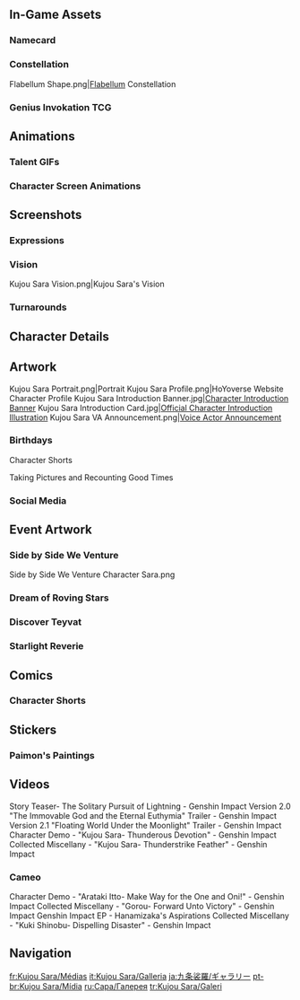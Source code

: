 {{CharacterTabs}}
{{TOC Limit}}
==In-Game Assets==
{{Assets}}

===Namecard===
{{Assets/Namecard|Tengu|Kujou Sara}}

===Constellation===
<gallery>Flabellum Shape.png|[[Flabellum]] Constellation</gallery>

===Genius Invokation TCG===
{{Main|Genius Invokation TCG}}
{{Genius Invokation TCG Cards by Featured Gallery}}

==Animations==
===Talent GIFs===
{{Talent Previews by Character|Kujou Sara}}

===Character Screen Animations===
{{Preview/CharacterAnimations}}

==Screenshots==
===Expressions===
{{Character Expression|Kujou Sara|Default|Serious|Confident}}

===Vision===
<gallery>Kujou Sara Vision.png|Kujou Sara's Vision</gallery>

===Turnarounds===
{{Turnarounds}}

==Character Details==
{{Files by Character Gallery|character=Kujou Sara|Character Details}}

==Artwork==
<gallery>
Kujou Sara Portrait.png|Portrait
Kujou Sara Profile.png|HoYoverse Website Character Profile
Kujou Sara Introduction Banner.jpg|[https://www.hoyolab.com/article/587504 Character Introduction Banner]
Kujou Sara Introduction Card.jpg|[https://www.hoyolab.com/article/587504 Official Character Introduction Illustration]
Kujou Sara VA Announcement.png|[https://twitter.com/GenshinImpact/status/1431859159826325507 Voice Actor Announcement]
</gallery>

===Birthdays===
{{Files by Character Gallery|Kujou Sara Birthday Artwork|character = Kujou Sara|not1=Character Shorts|not2=Taking Pictures and Recounting Good Times Images}}

;Character Shorts
{{Files by Character Gallery|Kujou Sara Birthday Artwork|character = Kujou Sara|not1=Character Birthday Artwork|not2=Taking Pictures and Recounting Good Times Images}}

;Taking Pictures and Recounting Good Times
{{Main|Taking Pictures and Recounting Good Times/Kujou Sara}}
{{Files by Character Gallery|Kujou Sara Birthday Artwork|character = Kujou Sara|not1=Character Shorts|not2=Character Birthday Artwork}}
<!--
===Holidays===
{{Files by Character Gallery|Holiday Artwork}}

===Promotions===
{{Files by Character Gallery|Promotional Artwork}}
-->
===Social Media===
{{Files by Character Gallery|Social Media Celebration}}

==Event Artwork==
===Side by Side We Venture===
{{Main|Side by Side We Venture}}
<gallery>
Side by Side We Venture Character Sara.png
</gallery>

===Dream of Roving Stars===
{{Main|Dream of Roving Stars}}
{{Files by Character Gallery|Dream of Roving Stars Images}}

===Discover Teyvat===
{{Main|Discover Teyvat}}
{{Files by Character Gallery|Discover Teyvat Images}}

===Starlight Reverie===
{{Main|Starlight Reverie}}
{{Files by Character Gallery|Starlight Reverie Images}}

==Comics==
===Character Shorts===
{{Files by Character Gallery|Character Shorts|character = Kujou Sara|not1=Kujou Sara Birthday Artwork}}

==Stickers==
===Paimon's Paintings===
{{Paimon's Paintings Images|Kujou Sara|nochar=1|nopplink=1}}

==Videos==
<gallery>
Story Teaser- The Solitary Pursuit of Lightning - Genshin Impact
Version 2.0 "The Immovable God and the Eternal Euthymia" Trailer - Genshin Impact
Version 2.1 "Floating World Under the Moonlight" Trailer - Genshin Impact
Character Demo - "Kujou Sara- Thunderous Devotion" - Genshin Impact
Collected Miscellany - "Kujou Sara- Thunderstrike Feather" - Genshin Impact
</gallery>

===Cameo===
<gallery>
Character Demo - "Arataki Itto- Make Way for the One and Oni!" - Genshin Impact
Collected Miscellany - "Gorou- Forward Unto Victory" - Genshin Impact
Genshin Impact EP - Hanamizaka's Aspirations
Collected Miscellany - "Kuki Shinobu- Dispelling Disaster" - Genshin Impact
</gallery>
<!--
==References==
{{Reflist}}
-->
==Navigation==
{{Character Navbox|Gallery}}

[[fr:Kujou Sara/Médias]]
[[it:Kujou Sara/Galleria]]
[[ja:九条裟羅/ギャラリー]]
[[pt-br:Kujou Sara/Mídia]]
[[ru:Сара/Галерея]]
[[tr:Kujou Sara/Galeri]]
